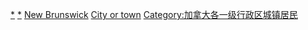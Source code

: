 [[Category:紐賓士域省城市|*]]
[[Category:新不倫瑞克省城鎮|*]]
[[Category:加拿大各地城市人物|New Brunswick]]
[[Category:新伯倫瑞克省人|City or town]]
[[Category:加拿大各一级行政区城镇居民|Category:加拿大各一级行政区城镇居民]]